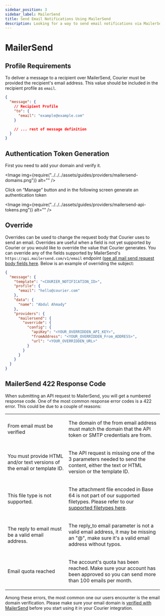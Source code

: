 ```yaml
---
sidebar_position: 3
sidebar_label: MailerSend
title: Send Email Notifications Using MailerSend
description: Looking for a way to send email notifications via MailerSend? This step-by-step tutorial will show you how to integrate MailerSend's API the easy way.
---
```



# MailerSend

## Profile Requirements

To deliver a message to a recipient over MailerSend, Courier must be provided the recipient's email address. This value should be included in the recipient profile as `email`.

```json title=JSON
{
  "message": {
    // Recipient Profile
    "to": {
      "email": "example@example.com"
    }

    // ... rest of message definition
  }
}
```

## Authentication Token Generation

First you need to add your domain and verify it.

<Image img={require("../../../assets/guides/providers/mailersend-domains.png")} alt="" />

Click on “Manage” button and in the following screen generate an authentication token

<Image img={require("../../../assets/guides/providers/mailersend-api-tokens.png")} alt="" />

## Override

Overrides can be used to change the request body that Courier uses to send an email. Overrides are useful when a field is not yet supported by Courier or you would like to override the value that Courier generates. You can override any of the fields supported by MailerSend's `https://api.mailersend.com/v1/email` endpoint ([see all mail send request body fields here](https://developers.mailersend.com/api/v1/email.html#send-an-email). Below is an example of overriding the subject:

```json title=JSON
{
  "message": {
    "template": "<COURIER_NOTIFICATION_ID>",
    "profile": {
      "email": "hello@courier.com"
    },
    "data": {
      "name": "Abdul Ahmady"
    },
    "providers": {
      "mailersend": {
        "override": {
          "config": {
            "apiKey": "<YOUR_OVERRIDDEN_API_KEY>",
            "fromAddress": "<YOUR_OVERRIDDEN_From_ADDRESS>",
            "url": "<YOUR_OVERRIDDEN_URL>"
          }
        }
      }
    }
  }
}
```

## MailerSend 422 Response Code

When submitting an API request to MailerSend, you will get a numbered response code. One of the most common response error codes is a 422 error. This could be due to a couple of reasons:

<table><tbody><tr><td colspan="1" rowspan="1"><p>From email must be verified</p></td><td colspan="1" rowspan="1"><p>The domain of the from email address must match the domain that the API token or SMTP credentials are from.</p></td></tr><tr><td colspan="1" rowspan="1"><p>You must provide HTML and/or text versions of the email or template ID.</p></td><td colspan="1" rowspan="1"><p>The API request is missing one of the 3 parameters needed to send the content, either the text or HTML version or the template ID. </p></td></tr><tr><td colspan="1" rowspan="1"><p>This file type is not supported.</p></td><td colspan="1" rowspan="1"><p>The attachment file encoded in Base 64 is not part of our supported filetypes. Please refer to our <a target="_blank" title="supported file types" href="https://developers.mailersend.com/api/v1/email.html#supported-file-types">supported filetypes here</a>.</p></td></tr><tr><td colspan="1" rowspan="1"><p>The reply to email must be a valid email address.</p></td><td colspan="1" rowspan="1"><p>The reply_to email parameter is not a valid email address, it may be missing an "@", make sure it's a valid email address without typos.</p></td></tr><tr><td colspan="1" rowspan="1"><p>Email quota reached</p></td><td colspan="1" rowspan="1"><p>The account's quota has been reached. Make sure your account has been approved so you can send more than 100 emails per month.</p></td></tr></tbody></table>

Among these errors, the most common one our users encounter is the email domain verification. Please make sure your email domain is [verified with MailerSend](https://www.mailersend.com/help/how-to-verify-and-authenticate-a-sending-domain) before you start using it in your Courier integration.